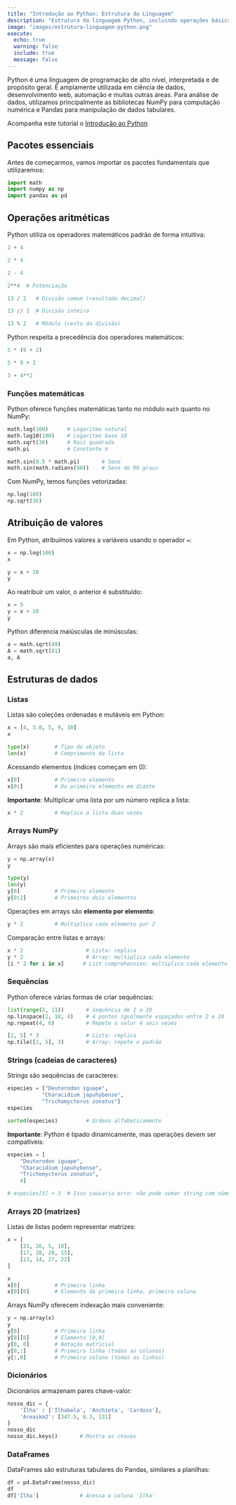 ```yaml
---
title: "Introdução ao Python: Estrutura da Linguagem"
description: "Estrutura da linguagem Python, incluindo operações básicas, tipos de objetos (listas, arrays, strings, dicionários) e sintaxe principal."
image: "images/estrutura-linguagem-python.png"
execute:
  echo: true
  warning: false
  include: true
  message: false
---
```


Python é uma linguagem de programação de alto nível, interpretada e de propósito geral. É amplamente utilizada em ciência de dados, desenvolvimento web, automação e muitas outras áreas. Para análise de dados, utilizamos principalmente as bibliotecas NumPy para computação numérica e Pandas para manipulação de dados tabulares.

::: {.callout-tip title="Código em Python"}

Acompanha este tutorial o [Introdução ao Python](01_estrutura-linguagem-python.py){target="_blank"}

:::


## Pacotes essenciais

Antes de começarmos, vamos importar os pacotes fundamentais que utilizaremos:

```python
import math
import numpy as np
import pandas as pd
```

## Operações aritméticas

Python utiliza os operadores matemáticos padrão de forma intuitiva:

```python
2 + 4
```

```python
2 * 4
```

```python
2 - 4
```

```python
2**4  # Potenciação
```

```python
13 / 2   # Divisão comum (resultado decimal)
```

```python
13 // 2  # Divisão inteira
```

```python
13 % 2   # Módulo (resto da divisão)
```

Python respeita a precedência dos operadores matemáticos:

```python
5 * (9 + 2)
```

```python
5 * 9 + 2
```

```python
3 + 4**2
```

### Funções matemáticas

Python oferece funções matemáticas tanto no módulo `math` quanto no NumPy:

```python
math.log(100)      # Logaritmo natural
math.log10(100)    # Logaritmo base 10
math.sqrt(36)      # Raiz quadrada
math.pi            # Constante π
```

```python
math.sin(0.5 * math.pi)       # Seno
math.sin(math.radians(90))    # Seno de 90 graus
```

Com NumPy, temos funções vetorizadas:

```python
np.log(100)
np.sqrt(36)
```

## Atribuição de valores

Em Python, atribuímos valores a variáveis usando o operador `=`:

```python
x = np.log(100)
x
```

```python
y = x + 10
y
```

Ao reatribuir um valor, o anterior é substituído:

```python
x = 5
y = x + 10
y
```

Python diferencia maiúsculas de minúsculas:

```python
a = math.sqrt(49)
A = math.sqrt(81)
a, A
```

## Estruturas de dados

### Listas

Listas são coleções ordenadas e mutáveis em Python:

```python
x = [4, 3.0, 5, 9, 10]
x
```

```python
type(x)        # Tipo do objeto
len(x)         # Comprimento da lista
```

Acessando elementos (índices começam em 0):

```python
x[0]           # Primeiro elemento
x[0:]          # Do primeiro elemento em diante
```

**Importante**: Multiplicar uma lista por um número replica a lista:

```python
x * 2          # Replica a lista duas vezes
```

### Arrays NumPy

Arrays são mais eficientes para operações numéricas:

```python
y = np.array(x)
y
```

```python
type(y)
len(y)
y[0]           # Primeiro elemento
y[0:2]         # Primeiros dois elementos
```

Operações em arrays são **elemento por elemento**:

```python
y * 2          # Multiplica cada elemento por 2
```

Comparação entre listas e arrays:

```python
x * 2                    # Lista: replica
y * 2                    # Array: multiplica cada elemento
[i * 2 for i in x]      # List comprehension: multiplica cada elemento
```

### Sequências

Python oferece várias formas de criar sequências:

```python
list(range(2, 11))       # Sequência de 2 a 10
np.linspace(2, 10, 4)    # 4 pontos igualmente espaçados entre 2 e 10
np.repeat(4, 6)          # Repete o valor 4 seis vezes
```

```python
[2, 5] * 3               # Lista: replica
np.tile([2, 5], 3)       # Array: repete o padrão
```

### Strings (cadeias de caracteres)

Strings são sequências de caracteres:

```python
especies = ["Deuterodon iguape", 
           "Characidium japuhybense", 
           "Trichomycterus zonatus"]
especies
```

```python
sorted(especies)         # Ordena alfabeticamente
```

**Importante**: Python é tipado dinamicamente, mas operações devem ser compatíveis:

```python
especies = [
    "Deuterodon iguape",
    "Characidium japuhybense", 
    "Trichomycterus zonatus",
    4]

# especies[3] + 3  # Isso causaria erro: não pode somar string com número
```

### Arrays 2D (matrizes)

Listas de listas podem representar matrizes:

```python
x = [
    [21, 26, 5, 18],
    [17, 28, 20, 15],
    [13, 14, 27, 22]
]

x
x[0]           # Primeira linha
x[0][0]        # Elemento da primeira linha, primeira coluna
```

Arrays NumPy oferecem indexação mais conveniente:

```python
y = np.array(x)
y
y[0]           # Primeira linha
y[0][0]        # Elemento [0,0]
y[0, 0]        # Notação matricial
y[0,:]         # Primeira linha (todas as colunas)
y[:,0]         # Primeira coluna (todas as linhas)
```

### Dicionários

Dicionários armazenam pares chave-valor:

```python
nosso_dic = {
    'Ilha' : ['Ilhabela', 'Anchieta', 'Cardoso'],
    'Areaskm2': [347.5, 8.3, 131]
}
nosso_dic
nosso_dic.keys()       # Mostra as chaves
```

### DataFrames

DataFrames são estruturas tabulares do Pandas, similares a planilhas:

```python
df = pd.DataFrame(nosso_dic)
df
df['Ilha']             # Acessa a coluna 'Ilha'
```